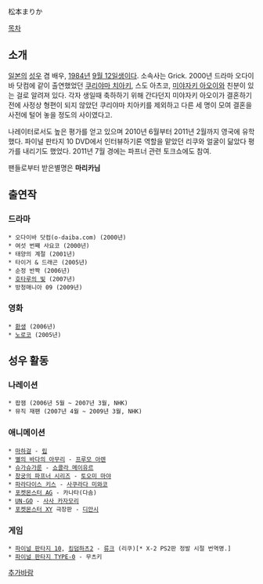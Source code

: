 松本まりか 

[[목차]]
== 소개 ==
[[일본]]의 [[성우]] 겸 배우, [[1984년]] [[9월 12일]]생이다. 소속사는 Grick. 2000년 드라마 오다이바 닷컴에 같이 출연했었던 [[쿠리야마 치아키]], 스도 아츠코, [[미야자키 아오이]]와 친분이 있는 걸로 알려져 있다. 각자 생일때 축하하기 위해 간다던지 미야자키 아오이가 결혼하기 전에 사정상 형편이 되지 않았던 쿠리야마 치아키를 제외하고 다른 세 명이 모여 결혼을 사전에 털어 놓을 정도의 사이였다고.

나레이터로서도 높은 평가를 얻고 있으며 2010년 6월부터 2011년 2월까지 영국에 유학했다. 파이널 판타지 10 DVD에서 인터뷰하기론 역할을 맡았던 리쿠와 얼굴이 닮았다 평가를 내리기도 했었다. 2011년 7월 경에는 파프너 관련 토크쇼에도 참여.

팬들로부터 받은별명은 '''마리카님'''
== 출연작 ==
=== 드라마 ===
 * 오다이바 닷컴(o-daiba.com) (2000년)
 * 여섯 번째 사요코 (2000년)
 * 태양의 계절 (2001년)
 * 타이거 & 드래곤 (2005년)
 * 순정 반짝 (2006년)
 * [[호타루의 빛]] (2007년)
 * 방청매니아 09 (2009년)
=== 영화 ===
 * [[환생]] (2006년)
 * [[노로코]] (2005년)
== 성우 활동 ==
=== 나레이션 ===
 * 팝잼 (2006년 5월 ~ 2007년 3월, NHK)
 * 뮤직 재팬 (2007년 4월 ~ 2009년 3월, NHK)
=== 애니메이션 ===
 * [[마하걸]] - [[립]]
 * [[별의 바다의 아무리]] - [[프루모 아렌]]
 * [[슈가슈가룬]] - [[쇼콜라 메이유르]]
 * [[창궁의 파프너 시리즈]] - [[토오미 마야]]
 * [[파라다이스 키스]] - [[사쿠라다 미와코]]
 * [[포켓몬스터 AG]] - 카나타(다솜)
 * [[UN-GO]] - [[사사 카자모리]]
 * [[포켓몬스터 XY]] 극장판 - [[디안시]]

=== 게임 ===
 * [[파이널 판타지 10]], [[킹덤하츠2]] - [[류크(파이널 판타지 10)|류크]] (리쿠)[* X-2 PS2판 정발 시절 번역명.]
 * [[파이널 판타지 TYPE-0]] - 무츠키

[[추가바람]]
